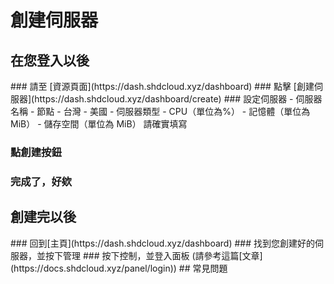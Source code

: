 
# 創建伺服器
## 在您登入以後
<Steps>
### 請至 [資源頁面](https://dash.shdcloud.xyz/dashboard)
### 點擊 [創建伺服器](https://dash.shdcloud.xyz/dashboard/create)
### 設定伺服器
- 伺服器名稱
- 節點
	- 台灣
	- 美國
- 伺服器類型
- CPU（單位為%）
- 記憶體（單位為 MiB）
- 儲存空間（單位為 MiB）
<Callout type="warning">請確實填寫</Callout>

### 點創建按鈕
### 完成了，好欸
</Steps>

## 創建完以後
<Steps>
### 回到[主頁](https://dash.shdcloud.xyz/dashboard)
### 找到您創建好的伺服器，並按下管理
### 按下控制，並登入面板 (請參考這篇[文章](https://docs.shdcloud.xyz/panel/login))
</Steps>
## 常見問題

